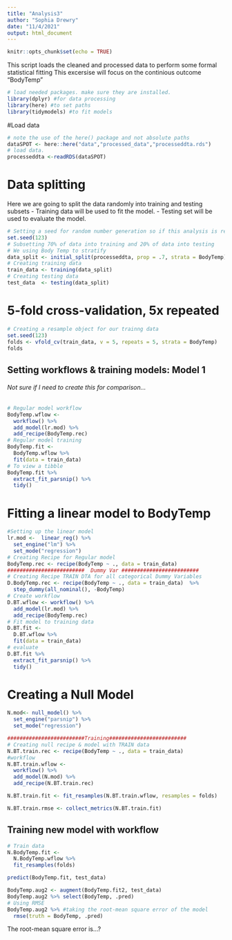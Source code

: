 ```yaml
---
title: "Analysis3"
author: "Sophia Drewry"
date: "11/4/2021"
output: html_document
---
```


```r
knitr::opts_chunk$set(echo = TRUE)
```

This script loads the cleaned and processed data to perform some formal statistical fitting
This excersise will focus on the continious outcome "BodyTemp"
```r
# load needed packages. make sure they are installed.
library(dplyr) #for data processing
library(here) #to set paths
library(tidymodels) #to fit models
```
#Load data
```r
# note the use of the here() package and not absolute paths
dataSPOT <- here::here("data","processed_data","processeddta.rds")
# load data. 
processeddta <-readRDS(dataSPOT)
```
# Data splitting
Here we are going to split the data randomly into training and testing subsets
- Training data will be used to fit the model. 
- Testing set will be used to evaluate the model.
```r
# Setting a seed for random number generation so if this analysis is reproduced, the same random set will be generated
set.seed(123)
# Subsetting 70% of data into training and 20% of data into testing
# We using Body Temp to stratify
data_split <- initial_split(processeddta, prop = .7, strata = BodyTemp)
# Creating training data
train_data <- training(data_split)
# Creating testing data
test_data  <- testing(data_split)
```
# 5-fold cross-validation, 5x repeated
```r
# Creating a resample object for our trainng data
set.seed(123)
folds <- vfold_cv(train_data, v = 5, repeats = 5, strata = BodyTemp)
folds
```
## Setting workflows & training models: Model 1 
###### Not sure if I need to create this for comparison...
```r
# Regular model workflow
BodyTemp.wflow <-
  workflow() %>% 
  add_model(lr.mod) %>% 
  add_recipe(BodyTemp.rec)
# Regular model training
BodyTemp.fit <- 
  BodyTemp.wflow %>% 
  fit(data = train_data)
# To view a tibble 
BodyTemp.fit %>%
  extract_fit_parsnip() %>%
  tidy()
```

# Fitting a linear model to BodyTemp 
```r
#Setting up the linear model
lr.mod <-  linear_reg() %>% 
  set_engine("lm") %>%
  set_mode("regression")
# Creating Recipe for Regular model
BodyTemp.rec <- recipe(BodyTemp ~ ., data = train_data) 
#########################  Dummy Var #########################
# Creating Recipe TRAIN DTA for all categorical Dummy Variables 
D.BodyTemp.rec <- recipe(BodyTemp ~ ., data = train_data)  %>% 
  step_dummy(all_nominal(), -BodyTemp)
# Create workflow
D.BT.wflow <- workflow() %>% 
  add_model(lr.mod) %>% 
  add_recipe(BodyTemp.rec)
# Fit model to training data
D.BT.fit <- 
  D.BT.wflow %>% 
  fit(data = train_data)
# evaluate
D.BT.fit %>% 
  extract_fit_parsnip() %>% 
  tidy()
```

# Creating a Null Model 
```r
N.mod<- null_model() %>% 
  set_engine("parsnip") %>% 
  set_mode("regression")

#########################Training#########################
# Creating null recipe & model with TRAIN data
N.BT.train.rec <- recipe(BodyTemp ~ ., data = train_data)
#workflow
N.BT.train.wflow <-
  workflow() %>% 
  add_model(N.mod) %>% 
  add_recipe(N.BT.train.rec)

N.BT.train.fit <- fit_resamples(N.BT.train.wflow, resamples = folds)

N.BT.train.rmse <- collect_metrics(N.BT.train.fit)
```

## Training new model with workflow
```r
# Train data
N.BodyTemp.fit <- 
  N.BodyTemp.wflow %>% 
  fit_resamples(folds)

predict(BodyTemp.fit, test_data)

BodyTemp.aug2 <- augment(BodyTemp.fit2, test_data)
BodyTemp.aug2 %>% select(BodyTemp, .pred) 
# Using RMSE
BodyTemp.aug2 %>% #taking the root-mean square error of the model
  rmse(truth = BodyTemp, .pred)
```
The root-mean square error is...?












